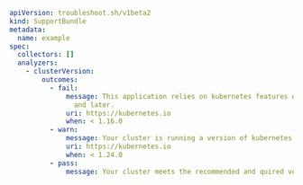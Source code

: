 ```yaml
apiVersion: troubleshoot.sh/v1beta2
kind: SupportBundle
metadata:
  name: example
spec:
  collectors: []
  analyzers:      
    - clusterVersion:
        outcomes:
          - fail:
              message: This application relies on kubernetes features only present in 1.16.0
                and later.
              uri: https://kubernetes.io
              when: < 1.16.0
          - warn:
              message: Your cluster is running a version of kubernetes that is out of support.
              uri: https://kubernetes.io
              when: < 1.24.0
          - pass:
              message: Your cluster meets the recommended and quired versions of Kubernetes.
```